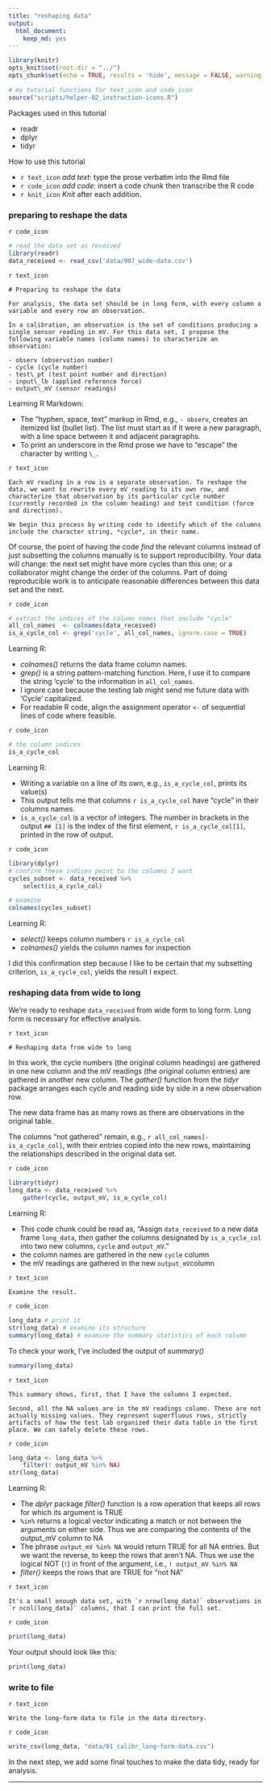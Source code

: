 ```yaml
---
title: "reshaping data"
output:
  html_document:
    keep_md: yes
---
```


```r
library(knitr)
opts_knit$set(root.dir = "../")
opts_chunk$set(echo = TRUE, results = 'hide', message = FALSE, warning = FALSE)
```

```r
# my tutorial functions for text_icon and code_icon
source("scripts/helper-02_instruction-icons.R")
```

Packages used in this tutorial 

- readr
- dplyr 
- tidyr 

How to use this tutorial 

- `r text_icon` *add text*: type the prose verbatim into the Rmd file 
- `r code_icon` *add code*: insert a code chunk then transcribe the R code 
- `r knit_icon` *Knit* after each addition. 

### preparing to reshape the data

`r code_icon`

```r
# read the data set as received
library(readr)
data_received <- read_csv('data/007_wide-data.csv')
```

`r text_icon` 

    # Preparing to reshape the data

    For analysis, the data set should be in long form, with every column a variable and every row an observation. 

    In a calibration, an observation is the set of conditions producing a single sensor reading in mV. For this data set, I propose the following variable names (column names) to characterize an observation:

    - observ (observation number)
    - cycle (cycle number)
    - test\_pt (test point number and direction)
    - input\_lb (applied reference force)
    - output\_mV (sensor readings)

Learning R Markdown:

- The "hyphen, space, text" markup in Rmd, e.g., `- observ`, creates an itemized list (bullet list). The list must start as if it were a new paragraph, with a line space between it and adjacent paragraphs.  
- To print an underscore in the Rmd prose we have to "escape" the character by writing `\_`. 

`r text_icon` 

    Each mV reading in a row is a separate observation. To reshape the data, we want to rewrite every mV reading to its own row, and characterize that observation by its particular cycle number (currently recorded in the column heading) and test condition (force and direction). 

    We begin this process by writing code to identify which of the columns include the character string, *cycle*, in their name. 

Of course, the point of having the code *find* the relevant columns instead of just subsetting the columns manually is to support reproducibility. Your data will change: the next set might have more cycles than this one; or a collaborator might change the order of the columns. Part of doing reproducible work is to anticipate reasonable differences between this data set and the next. 

`r code_icon` 

```r
# extract the indices of the column names that include "cycle"
all_col_names  <- colnames(data_received)
is_a_cycle_col <- grep('cycle', all_col_names, ignore.case = TRUE)
```

Learning R: 

- *colnames()* returns the data frame column names.
- *grep()* is a string pattern-matching function. Here, I use it to compare the string 'cycle' to the information in  `all_col_names`.
- I ignore case because the testing lab might send me future data with 'Cycle' capitalized. 
- For readable R code, align the assignment operator `<-` of sequential lines of code where feasible.

`r code_icon` 

```r
# the column indices
is_a_cycle_col
```

Learning R:

- Writing a variable on a line of its own, e.g., `is_a_cycle_col`, prints its value(s)
- This output tells me that columns `r is_a_cycle_col` have "cycle" in their columns names. 
- `is_a_cycle_col` is a vector of integers. The number in brackets in the output `## [1]` is the index of the first element, `r is_a_cycle_col[1]`, printed in the row of output. 

`r code_icon`

```r
library(dplyr)
# confirm these indices point to the columns I want
cycles_subset <- data_received %>%
	select(is_a_cycle_col)

# examine
colnames(cycles_subset)
```

Learning R:
 
- *select()* keeps column numbers `r is_a_cycle_col`
- *colnames()* yields the column names for inspection

I did this confirmation step because I like to be certain that my subsetting criterion, `is_a_cycle_col`,  yields the result I expect. 

### reshaping data from wide to long

We're ready to reshape  `data_received` from wide form to long form. Long form is necessary for effective analysis. 

`r text_icon`

    # Reshaping data from wide to long

In this work, the cycle numbers (the original column headings) are  gathered in one new column and the mV readings (the original column  entries) are gathered in another new column. The *gather()* function from the *tidyr* package arranges each cycle and reading side by side in a new observation row. 

The new data frame has as many rows as there are observations in the original table. 

The columns "not gathered" remain, e.g., `r all_col_names[-is_a_cycle_col]`, with their entries copied into the new rows, maintaining the relationships described in the original data set.  

`r code_icon`

```r
library(tidyr)
long_data <- data_received %>%
	gather(cycle, output_mV, is_a_cycle_col) 
```

Learning R:

- This code chunk could be read as, "Assign  `data_received` to a new data frame `long_data`, *then* gather the columns designated by `is_a_cycle_col` into two new columns, `cycle` and `output_mV`."
- the column names are gathered in the new `cycle` column 
- the mV readings are gathered in the new `output_mV`column

`r text_icon`

    Examine the result. 

`r code_icon`

```r
long_data # print it
str(long_data) # examine its structure
summary(long_data) # examine the summary statistics of each column
```

To check your work, I've included the output of *summary()*

```r
summary(long_data)
```

`r text_icon`

    This summary shows, first, that I have the columns I expected. 

    Second, all the NA values are in the mV readings column. These are not actually missing values. They represent superfluous rows, strictly artifacts of how the test lab organized their data table in the first place. We can safely delete these rows. 

`r code_icon`

```r
long_data <- long_data %>%
	filter(! output_mV %in% NA)
str(long_data)
```

Learning R:
 
- The *dplyr* package *filter()* function is a row operation that keeps all rows for which its argument is TRUE 
- `%in%` returns a logical vector indicating a match or not between the arguments on either side. Thus we are comparing the contents of the output\_mV column to NA
- The phrase `output_mV %in% NA` would return TRUE for all NA entries. But we want the reverse, to keep the rows that aren't NA. Thus we use the logical NOT (`!`) in front of the argument, i.e.,  `! output_mV %in% NA`
- *filter()* keeps the rows that are TRUE for "not NA" 

`r text_icon`

    It's a small enough data set, with `r nrow(long_data)` observations in `r ncol(long_data)` columns, that I can print the full set. 

`r code_icon`

```r
print(long_data)
```

Your output should look like this:

```r
print(long_data)
```

### write to file 

`r text_icon`

    Write the long-form data to file in the data directory.

`r code_icon`

```r
write_csv(long_data, "data/01_calibr_long-form-data.csv")
```

In the next step, we add some final touches to make the data tidy, ready for analysis. 



---

